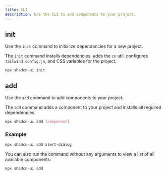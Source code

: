 ```yaml
---
title: CLI
description: Use the CLI to add components to your project.
---
```


## init

Use the `init` command to initialize dependencies for a new project.

The `init` command installs dependencies, adds the `cn` util, configures `tailwind.config.js`, and CSS variables for the project.

```bash
npx shadcn-ui init
```

## add

Use the `add` command to add components to your project.

The `add` command adds a component to your project and installs all required dependencies.

```bash
npx shadcn-ui add [component]
```

### Example

```bash
npx shadcn-ui add alert-dialog
```

You can also run the command without any arguments to view a list of all available components:

```bash
npx shadcn-ui add
```
